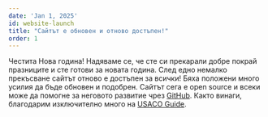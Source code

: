 ```yaml
---
date: 'Jan 1, 2025'
id: website-launch
title: "Сайтът е обновен и отново достъпен!"
order: 1  
---
```


Честита Нова година! Надяваме се, че сте си прекарали добре покрай празниците и сте готови за новата година. След едно немалко прекъсване сайтът отново е достъпен за всички! Бяха положени много усилия да бъде обновен и подобрен. Сайтът сега е open source и всеки може да помогне за неговото развитие чрез [GitHub](https://github.com/OlympiadsXYZ/olympiads-xyz). Както винаги, благодарим изключително много на [USACO Guide](https://usaco.guide/).
